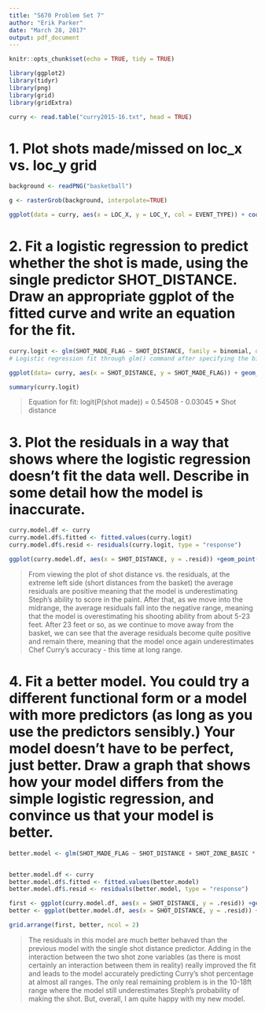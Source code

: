 ```yaml
---
title: "S670 Problem Set 7"
author: "Erik Parker"
date: "March 28, 2017"
output: pdf_document
---
```


```r
knitr::opts_chunk$set(echo = TRUE, tidy = TRUE)
```


```r
library(ggplot2)
library(tidyr)
library(png)
library(grid)
library(gridExtra)

curry <- read.table("curry2015-16.txt", head = TRUE)

```


# 1. Plot shots made/missed on loc_x vs. loc_y grid

```r
background <- readPNG("basketball")

g <- rasterGrob(background, interpolate=TRUE) 

ggplot(data = curry, aes(x = LOC_X, y = LOC_Y, col = EVENT_TYPE)) + coord_fixed() + annotation_custom(g, xmin=-250, xmax=250, ymin=-45, ymax=430) + geom_point()

```



# 2. Fit a logistic regression to predict whether the shot is made, using the single predictor SHOT_DISTANCE. Draw an appropriate ggplot of the fitted curve and write an equation for the fit.

```r

curry.logit <- glm(SHOT_MADE_FLAG ~ SHOT_DISTANCE, family = binomial, data = curry)
# Logistic regression fit through glm() command after specifying the binomial family of fits.

ggplot(data= curry, aes(x = SHOT_DISTANCE, y = SHOT_MADE_FLAG)) + geom_smooth(method = "glm", method.args = list(family = "binomial")) + geom_jitter(height = 0.1, width = 0)

summary(curry.logit)

```

> Equation for fit: logit(P(shot made)) = 0.54508 - 0.03045 * Shot distance


# 3. Plot the residuals in a way that shows where the logistic regression doesn't fit the data well. Describe in some detail how the model is inaccurate.

```r

curry.model.df <- curry
curry.model.df$.fitted <- fitted.values(curry.logit)
curry.model.df$.resid <- residuals(curry.logit, type = "response")

ggplot(curry.model.df, aes(x = SHOT_DISTANCE, y = .resid)) +geom_point() + geom_smooth(method = "loess", method.args = list(degree = 1))


```


> From viewing the plot of shot distance vs. the residuals, at the extreme left side (short distances from the basket) the average residuals are positive meaning that the model is underestimating Steph's ability to score in the paint. After that, as we move into the midrange, the average residuals fall into the negative range, meaning that the model is overestimating his shooting ability from about 5-23 feet. After 23 feet or so, as we continue to move away from the basket, we can see that the average residuals become quite positive and remain there, meaning that the model once again underestimates Chef Curry's accuracy - this time at long range.


# 4. Fit a better model. You could try a different functional form or a model with more predictors (as long as you use the predictors sensibly.) Your model doesn't have to be perfect, just better. Draw a graph that shows how your model differs from the simple logistic regression, and convince us that your model is better.

```r

better.model <- glm(SHOT_MADE_FLAG ~ SHOT_DISTANCE + SHOT_ZONE_BASIC * SHOT_ZONE_AREA, family = binomial, data = curry)


better.model.df <- curry
better.model.df$.fitted <- fitted.values(better.model)
better.model.df$.resid <- residuals(better.model, type = "response")

first <- ggplot(curry.model.df, aes(x = SHOT_DISTANCE, y = .resid)) +geom_point() + geom_smooth(method = "loess", method.args = list(degree = 1)) + labs(title = "Original model")
better <- ggplot(better.model.df, aes(x = SHOT_DISTANCE, y = .resid)) + geom_point() + geom_smooth(method = "loess", method.args = list(degree = 1)) + labs(title = "Better model")

grid.arrange(first, better, ncol = 2)


```


> The residuals in this model are much better behaved than the previous model with the single shot distance predictor.  Adding in the interaction between the two shot zone variables (as there is most certainly an interaction between them in reality) really improved the fit and leads to the model accurately predicting Curry's shot percentage at almost all ranges.  The only real remaining problem is in the 10-18ft range where the model still underestimates Steph's probability of making the shot.  But, overall, I am quite happy with my new model.
